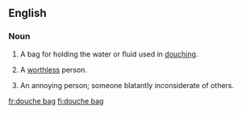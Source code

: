 ==English==

===Noun===
{{en-noun|sg=[[douche]] [[bag]]}}

# A bag for holding the water or fluid used in [[douching]].
# {{idiom|vulgar|pejorative}} A [[worthless]] person.
# {{idiom|vulgar|pejorative}} An annoying person; someone blatantly inconsiderate of others.

[[fr:douche bag]]
[[fi:douche bag]]